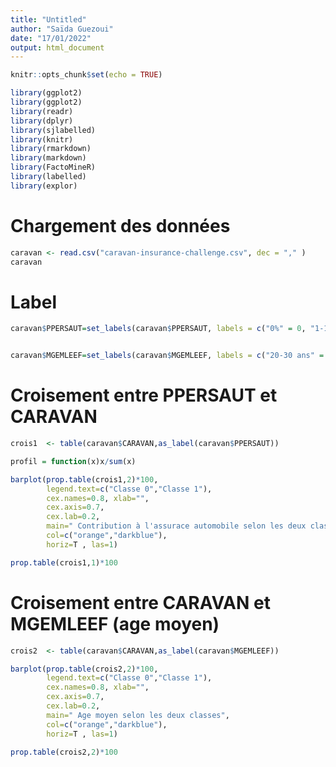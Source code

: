 ---
title: "Untitled"
author: "Saïda Guezoui"
date: "17/01/2022"
output: html_document
---

```{r setup, include=FALSE}
knitr::opts_chunk$set(echo = TRUE)
```

```{r}
library(ggplot2)
library(ggplot2)
library(readr)
library(dplyr)
library(sjlabelled)
library(knitr)
library(rmarkdown)
library(markdown)
library(FactoMineR)
library(labelled)
library(explor)
```

# Chargement des données 
```{r}
caravan <- read.csv("caravan-insurance-challenge.csv", dec = "," )
caravan
```


# Label 
```{r}
caravan$PPERSAUT=set_labels(caravan$PPERSAUT, labels = c("0%" = 0, "1-10%" = 1, "11 - 23%"= 2, "24 - 36%"=3,"37- 49%"=4, " 50-62%"=5,"63 - 75%"=6,"76 - 88"=7,"89 - 99%"=8, "100%"=9))


caravan$MGEMLEEF=set_labels(caravan$MGEMLEEF, labels = c("20-30 ans" = 1, " 30-40 ans"= 2, "40-50 ans"=3,"50-60 ans"=4, "60-70 ans"=5,"70-80 ans "=6))

```


# Croisement entre PPERSAUT et CARAVAN 
```{r}
crois1  <- table(caravan$CARAVAN,as_label(caravan$PPERSAUT))

profil = function(x)x/sum(x)

barplot(prop.table(crois1,2)*100, 
        legend.text=c("Classe 0","Classe 1"), 
        cex.names=0.8, xlab="", 
        cex.axis=0.7,
        cex.lab=0.2,
        main=" Contribution à l'assurace automobile selon les deux classes", 
        col=c("orange","darkblue"),
        horiz=T , las=1)

prop.table(crois1,1)*100

```
# Croisement entre CARAVAN et MGEMLEEF (age moyen)
```{r}
crois2  <- table(caravan$CARAVAN,as_label(caravan$MGEMLEEF))

barplot(prop.table(crois2,2)*100, 
        legend.text=c("Classe 0","Classe 1"), 
        cex.names=0.8, xlab="", 
        cex.axis=0.7,
        cex.lab=0.2,
        main=" Age moyen selon les deux classes", 
        col=c("orange","darkblue"),
        horiz=T , las=1)

prop.table(crois2,2)*100
```

